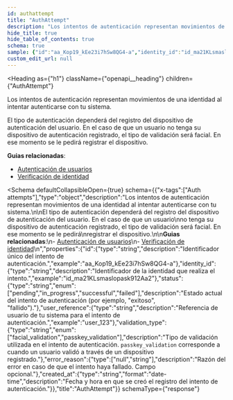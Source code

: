 ```yaml
---
id: authattempt
title: "AuthAttempt"
description: "Los intentos de autenticación representan movimientos de una identidad al intentar autenticarse con tu sistema."
hide_title: true
hide_table_of_contents: true
schema: true
sample: {"id":"aa_Kop19_kEe23i7hSw8QG4-a","identity_id":"id_ma21KLsmaslopask912Aa2","status":"pending","user_reference":"user_123","validation_type":"facial_validation","created_at":"2024-07-29T15:51:28.071Z"}
custom_edit_url: null
---
```



<Heading
  as={"h1"}
  className={"openapi__heading"}
  children={"AuthAttempt"}
>
</Heading>



Los intentos de autenticación representan movimientos de una identidad al intentar autenticarse con tu sistema.

El tipo de autenticación dependerá del registro del dispositivo de autenticación del usuario. En el caso de que un usuario
no tenga su dispositivo de autenticación registrado, el tipo de validación será facial. En ese momento se le pedirá
registrar el dispositivo.

**Guias relacionadas**:
- [Autenticación de usuarios](/docs/integration-guide/modules/authentication)
- [Verificación de identidad](/docs/integration-guide/concepts/verification)


<Schema
	defaultCollapsibleOpen={true}
  schema={{"x-tags":["Auth attempts"],"type":"object","description":"Los intentos de autenticación representan movimientos de una identidad al intentar autenticarse con tu sistema.\n\nEl tipo de autenticación dependerá del registro del dispositivo de autenticación del usuario. En el caso de que un usuario\nno tenga su dispositivo de autenticación registrado, el tipo de validación será facial. En ese momento se le pedirá\nregistrar el dispositivo.\n\n**Guias relacionadas**:\n- [Autenticación de usuarios](/docs/integration-guide/modules/authentication)\n- [Verificación de identidad](/docs/integration-guide/concepts/verification)\n","properties":{"id":{"type":"string","description":"Identificador único del intento de autenticación.","example":"aa_Kop19_kEe23i7hSw8QG4-a"},"identity_id":{"type":"string","description":"Identificador de la identidad que realiza el intento.","example":"id_ma21KLsmaslopask912Aa2"},"status":{"type":"string","enum":["pending","in_progress","successful","failed"],"description":"Estado actual del intento de autenticación (por ejemplo, \"exitoso\", \"fallido\")."},"user_reference":{"type":"string","description":"Referencia de usuario de tu sistema para el intento de autenticación.","example":"user_123"},"validation_type":{"type":"string","enum":["facial_validation","passkey_validation"],"description":"Tipo de validación utilizada en el intento de autenticación. `passkey_validation` corresponde a cuando un usuario validó a través de un dispositivo registrado."},"error_reason":{"type":["null","string"],"description":"Razón del error en caso de que el intento haya fallado. Campo opcional."},"created_at":{"type":"string","format":"date-time","description":"Fecha y hora en que se creó el registro del intento de autenticación."}},"title":"AuthAttempt"}}
  schemaType={"response"}
>
  
</Schema>
            